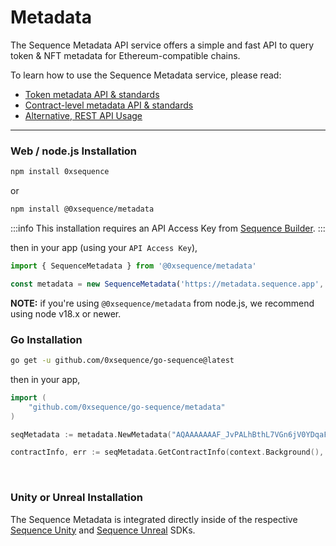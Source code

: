 # Metadata

The Sequence Metadata API service offers a simple and fast API to query token & NFT metadata
for Ethereum-compatible chains.

To learn how to use the Sequence Metadata service, please read:
* [Token metadata API & standards](/api/metadata/token-metadata)
* [Contract-level metadata API & standards](/api/metadata/contract-metadata)
* [Alternative, REST API Usage](/api/metadata/rest-api)


---

### Web / node.js Installation

```bash [Terminal]
npm install 0xsequence
```
or
```bash [Terminal]
npm install @0xsequence/metadata
```

:::info
This installation requires an API Access Key from [Sequence Builder](https://sequence.build).
:::

then in your app (using your `API Access Key`),

```ts
import { SequenceMetadata } from '@0xsequence/metadata'

const metadata = new SequenceMetadata('https://metadata.sequence.app', 'AQAAAAAAAF_JvPALhBthL7VGn6jV0YDqaFY')
```

**NOTE:** if you're using `@0xsequence/metadata` from node.js, we recommend using node v18.x or newer.


### Go Installation

```bash
go get -u github.com/0xsequence/go-sequence@latest
```

then in your app,

```go
import (
	"github.com/0xsequence/go-sequence/metadata"
)

seqMetadata := metadata.NewMetadata("AQAAAAAAAF_JvPALhBthL7VGn6jV0YDqaFY")

contractInfo, err := seqMetadata.GetContractInfo(context.Background(), "polygon", "0x631998e91476DA5B870D741192fc5Cbc55F5a52E")
```

<br />

### Unity or Unreal Installation

The Sequence Metadata is integrated directly inside of the respective [Sequence Unity](/) and [Sequence Unreal](/) SDKs.

<br />